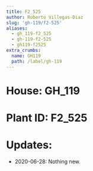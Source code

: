 ```yaml
---
title: F2_525
author: Roberto Villegas-Diaz
slug: 'gh-119/f2-525'
aliases:
  - gh_119-f2_525
  - gh-119-f2-525
  - gh119-f2525
extra_crumbs:
  name: GH119
  path: /label/gh-119
---
```


# **House**: GH_119
# **Plant ID**: F2_525
# **Updates**: 
 - 2020-06-28: Nothing new.
